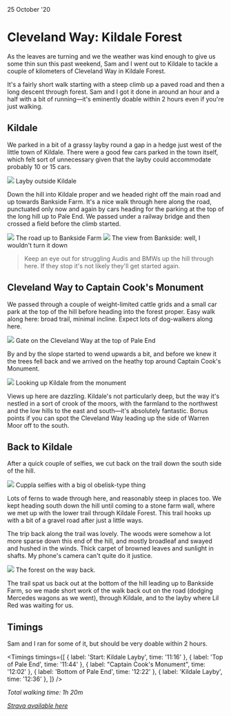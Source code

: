 
<title>Kildale Forest | Charles Harries</title>
<meta name="description" content="A short day trip along the Cleveland Way in Kildale in the North York Moors" />

<Date>
  25 October '20
</Date>

# Cleveland Way: Kildale Forest

As the leaves are turning and we the weather was kind enough to give us some thin sun this past weekend, Sam and I went out to Kildale to tackle a couple of kilometers of Cleveland Way in Kildale Forest.

It's a fairly short walk starting with a steep climb up a paved road and then a long descent through forest. Sam and I got it done in around an hour and a half with a bit of running—it's eminently doable within 2 hours even if you're just walking.

## Kildale
We parked in a bit of a grassy layby round a gap in a hedge just west of the little town of Kildale. There were a good few cars parked in the town itself, which felt sort of unnecessary given that the layby could accommodate probably 10 or 15 cars.

<Image src="/2020-10/kildale-car-park.jpeg">
  Layby outside Kildale
</Image>

Down the hill into Kildale proper and we headed right off the main road and up towards Bankside Farm. It's a nice walk through here along the road, punctuated only now and again by cars heading for the parking at the top of the long hill up to Pale End. We passed under a railway bridge and then crossed a field before the climb started.

<Image src="/2020-10/bankside-farm.jpeg">
  The road up to Bankside Farm
</Image>

<Image src="/2020-10/view-from-bankside.jpeg">
  The view from Bankside: well, I wouldn't turn it down
</Image>

> Keep an eye out for struggling Audis and BMWs up the hill through here. If they stop it's not likely they'll get started again.

## Cleveland Way to Captain Cook's Monument
We passed through a couple of weight-limited cattle grids and a small car park at the top of the hill before heading into the forest proper. Easy walk along here: broad trail, minimal incline. Expect lots of dog-walkers along here.

<Image src="/2020-10/cleveland-way.jpeg">
  Gate on the Cleveland Way at the top of Pale End
</Image>

By and by the slope started to wend upwards a bit, and before we knew it the trees fell back and we arrived on the heathy top around Captain Cook's Monument.

<Image src="/2020-10/kildale-from-capn-cooks.jpeg">
  Looking up Kildale from the monument
</Image>

Views up here are dazzling. Kildale's not particularly deep, but the way it's nestled in a sort of crook of the moors, with the farmland to the northwest and the low hills to the east and south&mdash;it's absolutely fantastic. Bonus points if you can spot the Cleveland Way leading up the side of Warren Moor off to the south.

## Back to Kildale
After a quick couple of selfies, we cut back on the trail down the south side of the hill.

<Image src="/2020-10/selfie-time.jpeg">
  Cuppla selfies with a big ol obelisk-type thing
</Image>

Lots of ferns to wade through here, and reasonably steep in places too. We kept heading south down the hill until coming to a stone farm wall, where we met up with the lower trail through Kildale Forest. This trail hooks up with a bit of a gravel road after just a little ways.

The trip back along the trail was lovely. The woods were somehow a lot more sparse down this end of the hill, and mostly broadleaf and swayed and hushed in the winds. Thick carpet of browned leaves and sunlight in shafts. My phone's camera can't quite do it justice.

<Image src="/2020-10/forest-back.jpeg">
  The forest on the way back.
</Image>

The trail spat us back out at the bottom of the hill leading up to Bankside Farm, so we made short work of the walk back out on the road (dodging Mercedes wagons as we went), through Kildale, and to the layby where Lil Red was waiting for us.

## Timings

Sam and I ran for some of it, but should be very doable within 2 hours.

<Timings timings={[
    { label: 'Start: Kildale Layby', time: '11:16' },
    { label: 'Top of Pale End', time: '11:44' },
    { label: "Captain Cook's Monument", time: '12:02' },
    { label: 'Bottom of Pale End', time: '12:22' },
    { label: 'Kildale Layby', time: '12:36' },
]} />

_Total walking time: 1h 20m_

[_Strava available here_](https://www.strava.com/activities/4241940407)

